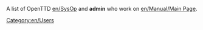 A list of OpenTTD [[en/SysOp]] and '''admin''' who work on [[en/Manual/Main Page]].

[[Category:en/Users]]